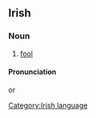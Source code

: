 ==Irish==
===Noun===
#[[fool]]
====Pronunciation====
{{IPA|[&#712;am&#601;d&#593;&#720;n]}} or {{IPA|[am&#601;&#712;d&#593;&#720;n]}}

[[Category:Irish language]]
